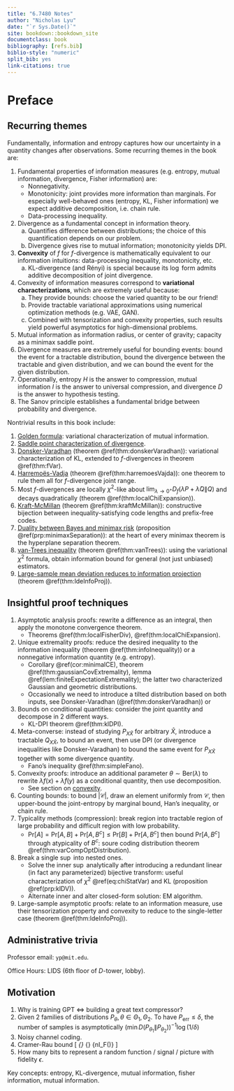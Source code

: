 ```yaml
---
title: "6.7480 Notes"
author: "Nicholas Lyu"
date: "`r Sys.Date()`"
site: bookdown::bookdown_site
documentclass: book
bibliography: [refs.bib]
biblio-style: "numeric"
split_bib: yes
link-citations: true
---
```


\usepackage{cancel}
\usepackage{amsmath}
\usepackage{bm}
\newcommand{\pd}[1]{\partial_{#1}}

\newcommand{\mbb}{\mathbb}
\newcommand{\mbf}{\mathbf}
\newcommand{\mb}{\boldsymbol}
\newcommand{\mrm}{\mathrm}
\newcommand{\mca}{\mathcal}
\newcommand{\mfk}{\mathfrak}
\newcommand{\tr}{\mrm{tr}} 
\newcommand{\df}{\dfrac}
\newcommand{\la}{\langle}
\newcommand{\ra}{\rangle}
\newcommand{\dag}{\dagger}

\newcommand{\Cl}{\mca C}
\newcommand{\Gr}{\mca G}
\newcommand{\Pf}{\mrm{Pf}}
\newcommand{\Pa}{\mca P}
\newcommand{\R}{\mbb R}

\newcommand{\poly}{\mrm{poly}}
\newcommand{\Exp}{\mbb E}
\newcommand{\Var}{\mrm{Var}}
\newcommand{\Cov}{\mrm{Cov}}
\newcommand{\indep}{\perp\!\!\!\perp}
\newcommand{\Pr}{\mrm{Pr}}
\newcommand{\TV}{\mrm{TV}}
\newcommand{\LC}{\mrm{LC}}
\newcommand{\JS}{\mrm{JS}}
\newcommand{\ot}{\otimes}

\newcommand{\xra}{\xrightarrow}



# Preface {-}

## Recurring themes {-}
Fundamentally, information and entropy captures 
how our uncertainty in a quantity changes after 
observations. Some recurring themes in the book are: 

1. Fundamental properties of information measures (e.g. entropy, mutual information, divergence, 
    Fisher information) are: 
    - Nonnegativity. 
    - Monotonicity: joint provides more information than marginals. 
    For especially well-behaved ones (entropy, KL, Fisher information) we expect 
    additive decomposition, i.e. chain rule. 
    - Data-processing inequality. 
2. Divergence as a fundamental concept in information theory. 
    a. Quantifies difference between distributions; 
    the choice of this quantification depends on our problem. 
    b. Divergence gives rise to mutual information; monotonicity yields DPI. 
3. **Convexity** of $f$ for $f$-divergence is mathematically equivalent 
    to our information intuitions: data-processing inequality, monotonicity, etc. 
    a. KL-divergence (and Rényi) is special because its $\log$ form 
    admits additive decomposition of joint divergence. 
4. Convexity of information measures correspond to **variational characterizations**, 
    which are extremely useful because: 
    a. They provide bounds: choose the varied quantity to be our friend! 
    b. Provide tractable variational approximations 
    using numerical optimization methods (e.g. VAE, GAN). 
    c. Combined with tensorization and convexity properties, such 
    results yield powerful asymptotics for high-dimensional problems. 
5. Mutual information as information radius, or center of gravity; capacity as a minimax saddle point. 
6. Divergence measures are extremely useful for bounding events: 
    bound the event for a tractable distribution, bound the divergence between the tractable 
    and given distribution, and we can bound the event for the given distribution. 
7. Operationally, entropy $H$ is the answer to compression, mutual information 
    $I$ is the answer to universal compression, and divergence $D$ is the 
    answer to hypothesis testing. 
8. The Sanov principle establishes a fundamental bridge between probability 
    and divergence. 

Nontrivial results in this book include:

1. <u>Golden formula</u>: variational characterization of mutual information. 
2. <u>Saddle point characterization of divergence</u>. 
3. <u>Donsker-Varadhan</u> (theorem \@ref(thm:donskerVaradhan)): 
    variational characterization of KL, extended to $f$-divergences 
    in theorem \@ref(thm:fVar). 
4. <u>Harremoës-Vadja</u> (theorem \@ref(thm:harremoesVajda)): 
    one theorem to rule them all for $f$-divergence joint range. 
5. Most $f$-divergences are locally $\chi^2$-like about 
    $\lim_{\lambda \to 0^+} D_f(\lambda P + \bar \lambda Q \| Q)$ 
    and decays quadratically (theorem \@ref(thm:localChiExpansion)).
6. <u>Kraft-McMillan</u> (theorem \@ref(thm:kraftMcMillan)): 
    constructive bijection between inequality-satisfying code 
    lengths and prefix-free codes.
7. <u>Duality between Bayes and minimax risk</u> (proposition \@ref(prp:minimaxSeparation)): 
    at the heart of every minimax theorem is the hyperplane separation theorem. 
8. <u>van-Trees inequality</u> (theorem \@ref(thm:vanTrees)): 
    using the variational $\chi^2$ formula, obtain information bound 
    for general (not just unbiased) estimators. 
9. <u>Large-sample mean deviation reduces to information projection</u>
    (theorem \@ref(thm:ldeInfoProj)). 

## Insightful proof techniques {-}

1. Asymptotic analysis proofs: rewrite a difference as an integral, then 
    apply the monotone convergence theorem. 
    - Theorems \@ref(thm:localFisherDiv), \@ref(thm:localChiExpansion). 
2. Unique extremality proofs: reduce the desired inequality to 
    the information inequality (theorem \@ref(thm:infoInequality)) 
    or a nonnegative information quantity (e.g. entropy). 
    - Corollary \@ref(cor:minimalCE), theorem \@ref(thm:gaussianCovExtremality), 
        lemma \@ref(lem:finiteExpectationExtremality); the latter two 
        characterized Gaussian and geometric distributions. 
    - Occasionally we need to introduce a tilted distribution based on 
    both inputs, see Donsker-Varadhan (\@ref(thm:donskerVaradhan)) or 
3. Bounds on conditional quantities: consider the joint quantity 
    and decompose in $2$ different ways. 
    - KL-DPI theorem \@ref(thm:klDPI). 
4. Meta-converse: instead of studying $P_{X\hat X}$ for 
    arbitrary $\hat X$, introduce a tractable $Q_{X\hat X}$, 
    to bound an event, then use DPI (or divergence inequalities like Donsker-Varadhan) 
    to bound the same event for $P_{X\hat X}$ together with some 
    divergence quantity.  
    - Fano's inequality \@ref(thm:simpleFano). 
5. Convexity proofs: introduce an additional parameter 
    $\theta \sim \mrm{Ber}(\lambda)$ to rewrite 
    $\lambda f(x)+\bar \lambda f(y)$ as a conditional quantity, 
    then use decomposition.
    - See section on [convexity](#extremizationConvexity). 
6. Counting bounds: to bound $|\mca C|$, draw an element uniformly from $\mca C$, 
    then upper-bound the joint-entropy by marginal bound, Han's inequality, or chain rule. 
7. Typicality methods (compression): break region into tractable region of 
    large probability and difficult region with low probability. 
    - $\Pr[A]= \Pr[A, B] + \Pr[A, B^c] \leq \Pr[B] + \Pr[A, B^c]$ then bound 
    $\Pr[A, B^c]$ through atypicality of $B^c$:
    soure coding distribution theorem \@ref(thm:varCompOptDistribution). 
8. Break a single $\sup$ into nested ones. 
    - Solve the inner $\sup$ analytically after introducing a redundant 
    linear (in fact any parameterized) bijective transform: 
    useful characterization of $\chi^2$ \@ref(eq:chiStatVar) and 
    KL (proposition \@ref(prp:klDV)). 
    - Alternate inner and alter closed-form solution: EM algorithm. 
9. Large-sample asymptotic proofs: relate to an information measure, 
    use their tensorization property and convexity to reduce to the 
    single-letter case (theorem \@ref(thm:ldeInfoProj)). 


## Administrative trivia {-}
Professor email: `yp@mit.edu`. 

Office Hours: LIDS ($6$th floor of $D$-tower, lobby). 

## Motivation {-}

1. Why is training GPT $\iff$ building a great text compressor? 
2. Given $2$ families of distributions 
$P_\theta, \theta\in \Theta_1, \Theta_2$. 
To have $P_{\mrm{err}} \leq \delta$, the number of samples 
is asymptotically 
$\left(\min D(P_{\theta_1}\|P_{\theta_2})\right)^{-1} \log(1/\delta)$ 
3. Noisy channel coding. 
4. Cramer-Rau bound
\[ 
    \min_{\hat \theta} 
    \max_{\theta\in \Theta} \Exp[(\theta - \hat \theta^2]
    \asymp \df 1 {n\min \mca I_F(\theta)}
\] 
5. How many bits to represent a random function / signal / picture 
with fidelity $\epsilon$. 

Key concepts: entropy, KL-divergence, mutual information, 
fisher information, mutual information. 